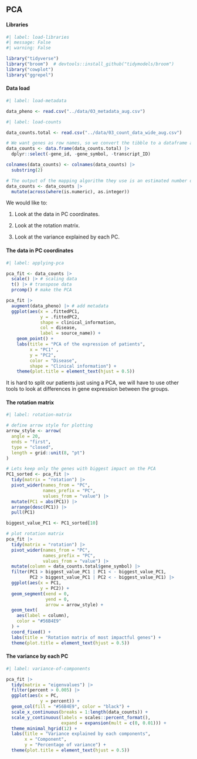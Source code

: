 ## PCA

#### Libraries

```r
#| label: load-libraries
#| message: False
#| warning: False

library("tidyverse")
library("broom")  # devtools::install_github("tidymodels/broom")
library("cowplot")
library("ggrepel")
```

#### Data load

```r
#| label: load-metadata

data_pheno <- read.csv("../data/03_metadata_aug.csv")
```

```r
#| label: load-counts

data_counts.total <- read.csv("../data/03_count_data_wide_aug.csv")

# We want genes as row names, so we convert the tibble to a dataframe and names the rows
data_counts <- data.frame(data_counts.total) |>
  dplyr::select(-gene_id, -gene_symbol, -transcript_ID)

colnames(data_counts) <- colnames(data_counts) |> 
  substring(2)

# The output of the mapping algorithm they use is an estimated number of reads mapped to each gene. It is a float while we need an integer. We will then convert it.
data_counts <- data_counts |> 
  mutate(across(where(is.numeric), as.integer))
```

We would like to:

1.  Look at the data in PC coordinates.

2.  Look at the rotation matrix.

3.  Look at the variance explained by each PC.

#### The data in PC coordinates

```r
#| label: applying-pca

pca_fit <- data_counts |>
  scale() |> # scaling data
  t() |> # transpose data
  prcomp() # make the PCA

pca_fit |>
  augment(data_pheno) |> # add metadata
  ggplot(aes(x = .fittedPC1, 
             y = .fittedPC2, 
             shape = clinical_information,
             col = disease, 
             label = source_name)) + 
    geom_point() + 
    labs(title = "PCA of the expression of patients",
         x = "PC1" , 
         y = "PC2", 
         color = "Disease", 
         shape = "Clinical information") +
    theme(plot.title = element_text(hjust = 0.5))
```

It is hard to split our patients just using a PCA, we will have to use other tools to look at differences in gene expression between the groups.

#### The rotation matrix

```r
#| label: rotation-matrix

# define arrow style for plotting
arrow_style <- arrow(
  angle = 20, 
  ends = "first", 
  type = "closed", 
  length = grid::unit(8, "pt")
)

# Lets keep only the genes with biggest impact on the PCA
PC1_sorted <- pca_fit |>
  tidy(matrix = "rotation") |>
  pivot_wider(names_from = "PC", 
              names_prefix = "PC", 
              values_from = "value") |> 
  mutate(PC1 = abs(PC1)) |> 
  arrange(desc(PC1)) |> 
  pull(PC1)

biggest_value_PC1 <- PC1_sorted[10]

# plot rotation matrix
pca_fit |>
  tidy(matrix = "rotation") |>
  pivot_wider(names_from = "PC", 
              names_prefix = "PC", 
              values_from = "value") |>
  mutate(column = data_counts.total$gene_symbol) |> 
  filter(PC1 > biggest_value_PC1 | PC1 < - biggest_value_PC1,
         PC2 > biggest_value_PC1 | PC2 < - biggest_value_PC1) |> 
  ggplot(aes(x = PC1, 
             y = PC2)) +
  geom_segment(xend = 0, 
               yend = 0, 
               arrow = arrow_style) +
  geom_text(
    aes(label = column),
    color = "#56B4E9"
  ) +
  coord_fixed() +
  labs(title = "Rotation matrix of most impactful genes") +
  theme(plot.title = element_text(hjust = 0.5))
```

#### The variance by each PC

```r
#| label: variance-of-components

pca_fit |>
  tidy(matrix = "eigenvalues") |>
  filter(percent > 0.005) |> 
  ggplot(aes(x = PC, 
             y = percent)) +
  geom_col(fill = "#56B4E9", color = "black") +
  scale_x_continuous(breaks = 1:length(data_counts)) +
  scale_y_continuous(labels = scales::percent_format(),
                     expand = expansion(mult = c(0, 0.01))) +
  theme_minimal_hgrid(12) +
  labs(title = "Variance explained by each components",
       x = "Component",
       y = "Percentage of variance") +
  theme(plot.title = element_text(hjust = 0.5))
```
